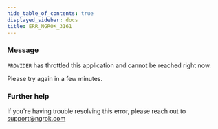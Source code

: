```yaml
---
hide_table_of_contents: true
displayed_sidebar: docs
title: ERR_NGROK_3161
---
```


### Message

`PROVIDER` has throttled this application and cannot be reached right now.

Please try again in a few minutes.

<ErrorDetails />

### Further help

If you're having trouble resolving this error, please reach out to [support@ngrok.com](mailto:support@ngrok.com?subject=Help%20with%20ERR_NGROK_3161)
